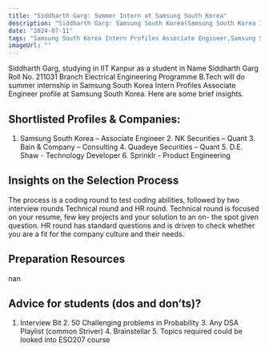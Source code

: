 ```yaml
---
title: "Siddharth Garg: Summer Intern at Samsung South Korea"
description: "Siddharth Garg: Samsung South Korea(Samsung South Korea Intern Profiles Associate Engineer)"
date: "2024-07-11"
tags: "Samsung South Korea Intern Profiles Associate Engineer,Samsung South Korea,Internship"
imageUrl: ""
---
```


Siddharth Garg, studying in IIT Kanpur as a  student in Name Siddharth Garg Roll No.  211031 Branch Electrical Engineering Programme B.Tech will do
 summer internship in Samsung South Korea Intern Profiles Associate Engineer profile at Samsung South Korea. Here are some brief
insights.

## Shortlisted Profiles & Companies:
1. Samsung South Korea – Associate Engineer 2. NK Securities – Quant 3. Bain & Company – Consulting 4. Quadeye Securities – Quant 5. D.E. Shaw - Technology Developer 6. Sprinklr - Product Engineering

## Insights on the Selection Process
The process is a coding round to test coding abilities, followed by two interview rounds  Technical round and HR round. Technical round is focused on your resume, few key projects and your solution to an on- the spot given question. HR round has standard questions and is driven to check whether you are a fit for the company culture and their needs.

##  Preparation Resources
nan

## Advice for students (dos and don’ts)? 
1. Interview Bit 2. 50 Challenging problems in Probability 3. Any DSA Playlist (common Striver) 4. Brainstellar 5. Topics required could be looked into ESO207 course


